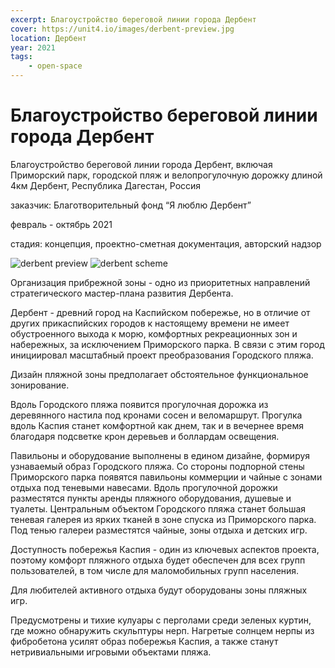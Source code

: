 ```yaml
---
excerpt: Благоустройство береговой линии города Дербент
cover: https://unit4.io/images/derbent-preview.jpg
location: Дербент
year: 2021
tags:
    - open-space
---
```


# Благоустройство береговой линии города Дербент

Благоустройство береговой линии города Дербент, включая Приморский парк, городской пляж и велопрогулочную дорожку длиной 4км
Дербент, Республика Дагестан, Россия

заказчик: Благотворительный фонд “Я люблю Дербент”

февраль - октябрь 2021

стадия: концепция, проектно-сметная документация, авторский надзор

<Image src='/images/derbent-preview.jpg' alt='derbent preview' />

<Image src='/images/derbent-scheme_Path2.5-02.jpg' alt='derbent scheme' />

<Carousel effect='crossfade'>
    <Image src='/images/derbent-1.jpg' alt='' />
    <Image src='/images/derbent-2.jpg' alt='' />
    <Image src='/images/derbent-3.jpg' alt='' />
    <Image src='/images/derbent-4.jpg' alt='' />
    <Image src='/images/derbent-5.jpg' alt='' />
    <Image src='/images/derbent-6.jpg' alt='' />
    <Image src='/images/derbent-7.jpg' alt='' />
    <Image src='/images/derbent-8.jpg' alt='' />
    <Image src='/images/derbent-9.jpg' alt='' />
    <Image src='/images/derbent-10.jpg' alt='' />
    <Image src='/images/derbent-11.jpg' alt='' />
    <Image src='/images/derbent-12.jpg' alt='' />
    <Image src='/images/derbent-13.jpg' alt='' />
    <Image src='/images/derbent-14.jpg' alt='' />
</Carousel>


Организация прибрежной зоны - одно из приоритетных направлений стратегического мастер-плана развития Дербента.

Дербент - древний город на Каспийском побережье, но в отличие от других прикаспийских городов к настоящему времени не имеет обустроенного выхода к морю, комфортных рекреационных зон и набережных, за исключением Приморского парка.
В связи с этим город инициировал масштабный проект преобразования Городского пляжа.

Дизайн пляжной зоны предполагает обстоятельное функциональное зонирование.

Вдоль Городского пляжа появится прогулочная дорожка из деревянного настила под кронами сосен и веломаршрут. Прогулка вдоль Каспия станет комфортной как днем, так и в вечернее время благодаря подсветке крон деревьев и боллардам освещения. 

Павильоны и оборудование выполнены в едином дизайне, формируя узнаваемый образ Городского пляжа. Со стороны подпорной стены Приморского парка появятся павильоны коммерции и чайные с зонами отдыха под теневыми навесами. Вдоль прогулочной дорожки разместятся пункты аренды пляжного оборудования, душевые и туалеты. 
Центральным объектом Городского пляжа станет большая теневая галерея из ярких тканей в зоне спуска из Приморского парка. Под тенью галереи разместятся чайные, зоны отдыха и детских игр.

Доступность побережья Каспия - один из ключевых аспектов проекта, поэтому комфорт пляжного отдыха будет обеспечен для всех групп пользователей, в том числе для маломобильных групп населения.

Для любителей активного отдыха будут оборудованы зоны пляжных игр. 

Предусмотрены и тихие кулуары с перголами среди зеленых куртин, где можно обнаружить скульптуры нерп. Нагретые солнцем нерпы из фибробетона усилят образ побережья Каспия, а также станут нетривиальными игровыми объектами пляжа.
